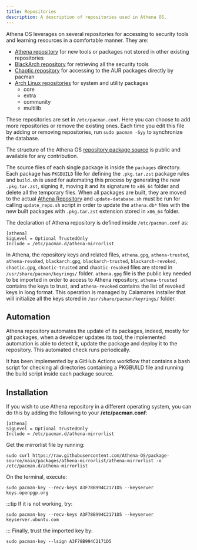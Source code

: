 ```yaml
---
title: Repositories
description: A description of repositories used in Athena OS.
---
```


Athena OS leverages on several repositories for accessing to security tools and learning resources in a comfortable manner. They are:
* [Athena repository](https://athena-os.github.io/athena-repository/) for new tools or packages not stored in other existing repositories
* [BlackArch repository](https://blackarch.org/) for retrieving all the security tools
* [Chaotic repository](https://aur.chaotic.cx/) for accessing to the AUR packages directly by pacman
* [Arch Linux repositories](https://archlinux.org/packages/) for system and utility packages
  * core
  * extra
  * community
  * multilib

These repositories are set in `/etc/pacman.conf`. Here you can choose to add more repositories or remove the existing ones. Each time you edit this file by adding or removing repositories, run `sudo pacman -Syy` to synchronize the database.

The structure of the Athena OS [repository package source](https://github.com/Athena-OS/package-source) is public and available for any contribution.

The source files of each single package is inside the `packages` directory. Each package has `PKGBUILD` file for defining the `.pkg.tar.zst` package rules and `build.sh` is used for automating this process by generating the new `.pkg.tar.zst`, signing it, moving it and its signature to `x86_64` folder and delete all the temporary files.
When all packages are built, they are moved to the actual [Athena Repository](https://github.com/Athena-OS/athena-repository) and `update-database.sh` must be run for calling `update_repo.sh` script in order to update the `athena.db*` files with the new built packages with `.pkg.tar.zst` extension stored in `x86_64` folder.

The declaration of Athena repository is defined inside `/etc/pacman.conf` as:
```
[athena]
SigLevel = Optional TrustedOnly
Include = /etc/pacman.d/athena-mirrorlist
```
In Athena, the repository keys and related files, `athena.gpg`, `athena-trusted`, `athena-revoked`, `blackarch.gpg`, `blackarch-trusted`, `blackarch-revoked`, `chaotic.gpg`, `chaotic-trusted` and `chaotic-revoked` files are stored in `/usr/share/pacman/keyrings/` folder. `athena.gpg` file is the public key needed to be imported in order to access to Athena repository, `athena-trusted` contains the keys to trust, and `athena-revoked` contains the list of revoked keys in long format.
This operation is managed by Calamares installer that will initialize all the keys stored in `/usr/share/pacman/keyrings/` folder.

## Automation

Athena repository automates the update of its packages, indeed, mostly for git packages, when a developer updates its tool, the implemented automation is able to detect it, update the package and deploy it to the repository. This automated check runs periodically.

It has been implemented by a GitHub Actions workflow that contains a bash script for checking all directories containing a PKGBUILD file and running the build script inside each package source.

## Installation

If you wish to use Athena repository in a different operating system, you can do this by adding the following to your **/etc/pacman.conf**:
```
[athena]
SigLevel = Optional TrustedOnly
Include = /etc/pacman.d/athena-mirrorlist
```
Get the mirrorlist file by running:
```shell
sudo curl https://raw.githubusercontent.com/Athena-OS/package-source/main/packages/athena-mirrorlist/athena-mirrorlist -o /etc/pacman.d/athena-mirrorlist
```
On the terminal, execute:
```shell
sudo pacman-key --recv-keys A3F78B994C2171D5 --keyserver keys.openpgp.org
```
:::tip
If it is not working, try:
```shell
sudo pacman-key --recv-keys A3F78B994C2171D5 --keyserver keyserver.ubuntu.com
```
:::
Finally, trust the imported key by:
```shell
sudo pacman-key --lsign A3F78B994C2171D5
```

<ImageComponent />

